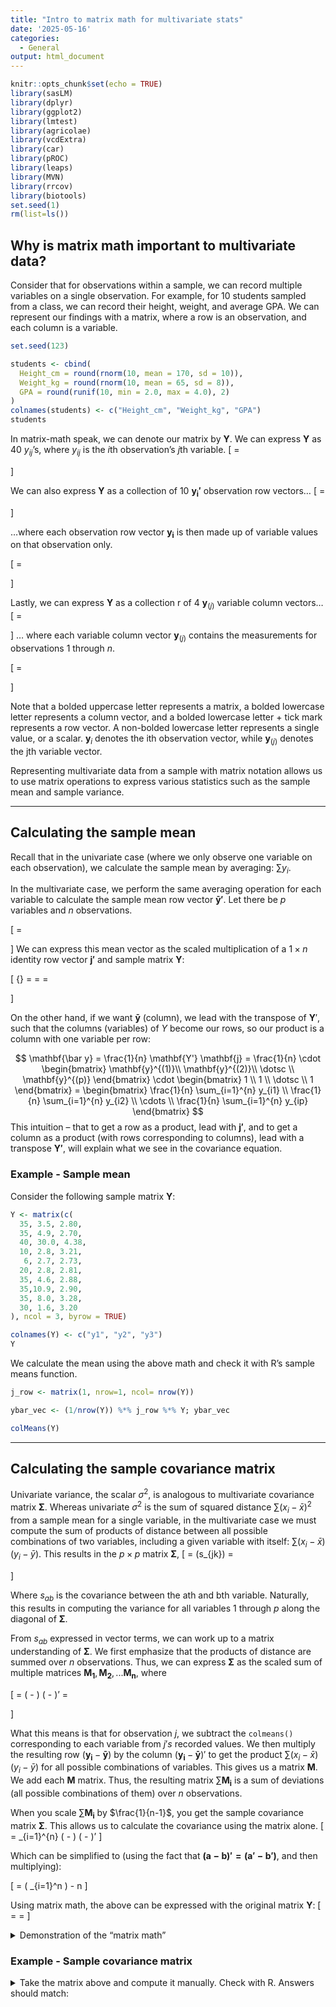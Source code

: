 ```yaml
---
title: "Intro to matrix math for multivariate stats"
date: '2025-05-16'
categories:
  - General
output: html_document
---
```


```r
knitr::opts_chunk$set(echo = TRUE)
library(sasLM)
library(dplyr)
library(ggplot2)
library(lmtest)
library(agricolae)
library(vcdExtra)
library(car)
library(pROC)
library(leaps)
library(MVN)
library(rrcov)
library(biotools)
set.seed(1)
rm(list=ls())
```


## Why is matrix math important to multivariate data?

Consider that for observations within a sample, we can record multiple variables on a single observation. For example, for 10  students sampled from a class, we can record their height, weight, and average GPA. We can represent our findings with a matrix, where a row is an observation, and each column is a variable.
```r
set.seed(123)

students <- cbind(
  Height_cm = round(rnorm(10, mean = 170, sd = 10)),
  Weight_kg = round(rnorm(10, mean = 65, sd = 8)),
  GPA = round(runif(10, min = 2.0, max = 4.0), 2)
)
colnames(students) <- c("Height_cm", "Weight_kg", "GPA")
students
```

In matrix-math speak, we can denote our matrix by $\mathbf{Y}$. We can express $\mathbf{Y}$ as 40 $y_{ij}$'s, where $y_{ij}$ is the $i$th observation's $j$th variable.
\[
\mathbf{Y} = 
\begin{bmatrix}
y_{11} & y_{12} & y_{13} \\
y_{21} & y_{22} & y_{23}  \\
\vdots & \vdots & \vdots \\
y_{i1} & y_{i2} & y_{i3} \\
\vdots & \vdots & \vdots \\
y_{10,1} & y_{10,2} & y_{10,3} 
\end{bmatrix}
\]

We can also express $\mathbf{Y}$ as a collection of 10  $\mathbf{y_i'}$ observation row vectors...
\[
\mathbf{Y} = 
\begin{bmatrix}
\mathbf{y_1}'\\
\mathbf{y_2}'\\
\vdots \\
\mathbf{y_{10}}'\\
\end{bmatrix}
\]

...where each observation row vector $\mathbf{y_i}$ is then made up of variable values on that observation only.

\[
\mathbf{y_1'} = 
\begin{bmatrix}
y_{11} &
y_{12} &
y_{13} &
y_{14}
\end{bmatrix}
\]

Lastly, we can express $\mathbf{Y}$ as a collection r of 4 $\mathbf{y}_{(j)}$ variable column vectors...
\[
\mathbf{Y} = 
\begin{bmatrix}
\mathbf{y}_{(1)} & \mathbf{y}_{(2)} & \mathbf{y}_{(3)} & \mathbf{y}_{(4)}
\end{bmatrix}
\]
... where each variable column vector $\mathbf{y}_{(j)}$ contains the measurements for observations $1$ through $n$.

\[
\mathbf{y_{(1)}} = 
\begin{bmatrix}
y_{11} \\
y_{21} \\
y_{31} \\
\vdots \\
y_{10,1}
\end{bmatrix}
\]

Note that a bolded uppercase letter represents a matrix, a bolded lowercase letter represents a column vector, and a bolded lowercase letter + tick mark represents a row vector. A non-bolded lowercase letter represents a single value, or a scalar. $\mathbf{y}_i$ denotes the ith observation vector, while $\mathbf{y}_{(j)}$ denotes the jth variable vector. 

Representing multivariate data from a sample with matrix notation allows us to use matrix operations to express  various statistics such as the sample mean and sample variance.

<hr>

## Calculating the sample mean
Recall that in the univariate case (where we only observe one variable on each observation), we calculate the sample mean by averaging: $\sum y_i$. 

In the multivariate case, we perform the same averaging operation for each variable to calculate the sample mean row vector $\mathbf{\bar y'}$. Let there be $p$ variables and $n$ observations.

\[
\mathbf{\bar y'} = 
\begin{bmatrix}
\bar{y}_1 & \bar{y}_2 & \cdots & \bar{y}_p
\end{bmatrix}
\]
We can express this mean vector as the scaled multiplication of a $1 \times n$  identity row vector $\mathbf{j'}$ and sample matrix $\mathbf{Y}$: 

\[
\bar{\mathbf{y'}} = \frac{1}{n} \mathbf{j'} \mathbf{Y} = \frac{1}{n}
\begin{bmatrix}
1 & 1 & \dotsc & 1
\end{bmatrix}
\cdot
\begin{bmatrix}
\mathbf{y}^{(1)} & \mathbf{y}^{(2)} & \dotsc & \mathbf{y}^{(p)}
\end{bmatrix} =
\begin{bmatrix}
\frac{1}{n} \sum_{i=1}^{n} y_{i1} &
\frac{1}{n} \sum_{i=1}^{n} y_{i2} &
\cdots &
\frac{1}{n} \sum_{i=1}^{n} y_{ip}
\end{bmatrix}
\]

On the other hand, if we want $\mathbf{\bar y}$ (column), we lead with the transpose of $\mathbf{Y}'$, such that the columns (variables) of $Y$ become our rows, so our product is a column with one variable per row:

$$
\mathbf{\bar y} = \frac{1}{n} \mathbf{Y'} \mathbf{j} = 
\frac{1}{n} 
\cdot
\begin{bmatrix}
\mathbf{y}^{(1)}\\ 
\mathbf{y}^{(2)}\\ 
\dotsc \\ 
\mathbf{y}^{(p)}
\end{bmatrix}
\cdot 
\begin{bmatrix}
1 \\ 1 \\ \dotsc \\ 1
\end{bmatrix} =
\begin{bmatrix}
\frac{1}{n} \sum_{i=1}^{n} y_{i1} \\
\frac{1}{n} \sum_{i=1}^{n} y_{i2} \\
\cdots \\
\frac{1}{n} \sum_{i=1}^{n} y_{ip}
\end{bmatrix}
$$
This intuition -- that to get a row as a product, lead with $\mathbf{j'}$,  and to get a column as a product (with rows corresponding to columns), lead with a transpose $\mathbf{Y'}$, will explain what we see in the covariance equation.

### Example - Sample mean
Consider the following sample matrix $\mathbf{Y}$:
```r
Y <- matrix(c(
  35, 3.5, 2.80,
  35, 4.9, 2.70,
  40, 30.0, 4.38,
  10, 2.8, 3.21,
   6, 2.7, 2.73,
  20, 2.8, 2.81,
  35, 4.6, 2.88,
  35,10.9, 2.90,
  35, 8.0, 3.28,
  30, 1.6, 3.20
), ncol = 3, byrow = TRUE)

colnames(Y) <- c("y1", "y2", "y3")
Y
```
We calculate the mean using the above math and check it with R's sample means function.
```r
j_row <- matrix(1, nrow=1, ncol= nrow(Y))

ybar_vec <- (1/nrow(Y)) %*% j_row %*% Y; ybar_vec

colMeans(Y)
```

<hr>

## Calculating the sample covariance matrix
Univariate variance, the scalar $\sigma^2$, is analogous to multivariate covariance matrix $\mathbf{\Sigma}$. Whereas univariate $\sigma^2$ is the sum of squared distance $\sum (x_i - \bar{x})^2$ from a sample mean for a single variable, in the multivariate case we must compute the sum of products of distance between all possible combinations of two variables, including a given variable with itself: $\sum (x_i - \bar{x})(y_i - \bar{y})$. This results in the $p \times p$  matrix $\mathbf{\Sigma}$,
\[
\mathbf{\mathbf{\Sigma}} = (s_{jk}) =
\begin{pmatrix}
s_{11} & s_{12} & \cdots & s_{1p} \\
s_{21} & s_{22} & \cdots & s_{2p} \\
\vdots & \vdots & \ddots & \vdots \\
s_{p1} & s_{p2} & \cdots & s_{pp}
\end{pmatrix}
\]

Where $s_{ab}$ is the covariance between the ath and bth variable. Naturally, this results in computing the variance for all variables 1 through $p$ along the diagonal of $\mathbf{\Sigma}$.

From $s_{ab}$ expressed in vector terms, we can work up to a matrix understanding of $\mathbf{\Sigma}$. We first emphasize that the products of distance are summed over $n$ observations. Thus, we can express $\mathbf{\Sigma}$ as the scaled sum of multiple matrices $\mathbf{M_1}, \mathbf{M_2},... \mathbf{M_n}$, where

\[ 
\mathbf{M_i} =  (\mathbf{y_i} - \mathbf{\bar{y}}) (\mathbf{y_i} - \mathbf{\bar{y}})' =
\begin{pmatrix}
y_{i1} - \bar{y}_1 \\
y_{i2} - \bar{y}_2 \\
\vdots \\
y_{ip} - \bar{y}_p \\
\end{pmatrix}
\begin{pmatrix}
y_{i1} - \bar{y}_1 & y_{i2} - \bar{y}_2 & \cdots & y_{ip} - \bar{y}_p
\end{pmatrix}
\]

What this means is that for observation $j$, we subtract the `colmeans()` corresponding to each variable from $j's$ recorded values. We then multiply the resulting row $(\mathbf{y_i} - \mathbf{\bar{y}})$ by the column $(\mathbf{y_i} - \mathbf{\bar{y}})'$ to get the product $\sum (x_i - \bar{x})(y_i - \bar{y})$ for all possible combinations of variables. This gives us a matrix $\mathbf{M}$. We add each $\mathbf{M}$ matrix. Thus, the resulting matrix $\sum \mathbf{M_i}$ is a sum of deviations (all possible combinations of them) over $n$ observations. 

When you scale $\sum \mathbf{M_i}$  by $\frac{1}{n-1}$, you get the sample covariance matrix $\mathbf{\Sigma}$. This allows us to calculate the covariance using the matrix alone.
\[ \mathbf{\Sigma}= 
\frac{1}{n-1}\sum_{i=1}^{n} (\mathbf{y_i} - \mathbf{\bar{y}}) (\mathbf{y_i} - \mathbf{\bar{y}})' \]

Which can be simplified to (using the fact that $\mathbf{(a-b)' = (a'-b')}$, and then multiplying):

\[
\mathbf{\Sigma}= \frac{1}{n-1}\left( \sum_{i=1}^n  \mathbf{y_i y_i'} \right) - n\mathbf{\bar y \bar y'} 
\]

Using matrix math, the above can be expressed with the original matrix $\mathbf{Y}$:
\[\mathbf{\Sigma} = \frac{1}{n-1} \left[ \mathbf{Y'Y}- \mathbf{Y'} \frac{\mathbf{j}}{1} \cdot \frac{\mathbf{j'}}{n} \mathbf{Y} \right]  = \frac{1}{n-1} \left[ \mathbf{Y'}(\mathbf{I} - \frac{\mathbf{J}}{n})\mathbf{Y} \right] \]

<details>
<summary> Demonstration of the "matrix math" </summary>
Namely, that $\sum_{i=1}^n \mathbf{y_i y_i'} = \mathbf{Y'Y}$...
It was driving me up a wall. 
```r
# Matrix 'A'
a <- matrix(c(1,5,2,1,3,3,4,2,5,6,9,3), byrow=TRUE,nrow=3)

# Observations $y_1... y_3$
first <- as.matrix(a[1,], nrow=1); second <- as.matrix(a[2,], nrow = 1); third <- as.matrix(a[3,], nrow=1)
```
$\sum_{i=1}^n \mathbf{y_i y_i'}$ uses observation rows, then adds up over observations
```r
first %*% t(first) + second %*% t(second) + third %*% t(third)
```

$\mathbf{Y'Y}$ uses variable columns (hence, $\mathbf{Y'}$ leads)
```r
t(a) %*% (a)
```

In general, for two matrices $A,B$, product $AB$ is equivalent to the sum of outer products formed by the $k_{th}$ column of $A$ and the $k_{th}$ row of $B$. Thus, if the outer product has the observation $\mathbf{y_i}$ as a column multiplied by observation $\mathbf{y_i}$ as a row, then the multiplication operation must be $\mathbf{Y'Y}$.

</details>

### Example - Sample covariance matrix 
<details> 
<summary> Take the matrix above and compute it manually. Check with R. Answers should match: </summary>
```r
cov(Y)
```

Using the vector method:
```r
Y <- data.frame(Y)
ybar_vec <- colMeans(Y)
n <- nrow(Y)

Sigma <- matrix(0, nrow=ncol(Y), ncol=ncol(Y))
for (i in 1:n){
  dist <- as.matrix(Y[i,] - ybar_vec)
  Sigma_n <- t(dist) %*% dist
  Sigma <- Sigma + Sigma_n
}

print(Sigma/(n-1))


```

Using the matrix method:
```r
Y<- as.matrix(Y)
ybar_vec <- as.matrix(ybar_vec)
Sigma <-(1/(n-1)) * ( t(Y)%*%Y - n * ybar_vec %*% t(ybar_vec)); Sigma
```

Using more intuitive method (courtesy of ChatGPT) where the distance of each variable measurement from the respective sample mean is subtracted out:
```r
Y <- as.matrix(Y)
Y_centered <- sweep(Y,2,colMeans(Y)) #centers 
Sigma <- (1/(n-1)) * ( t(Y_centered) %*% Y_centered ); Sigma
```

</details>
